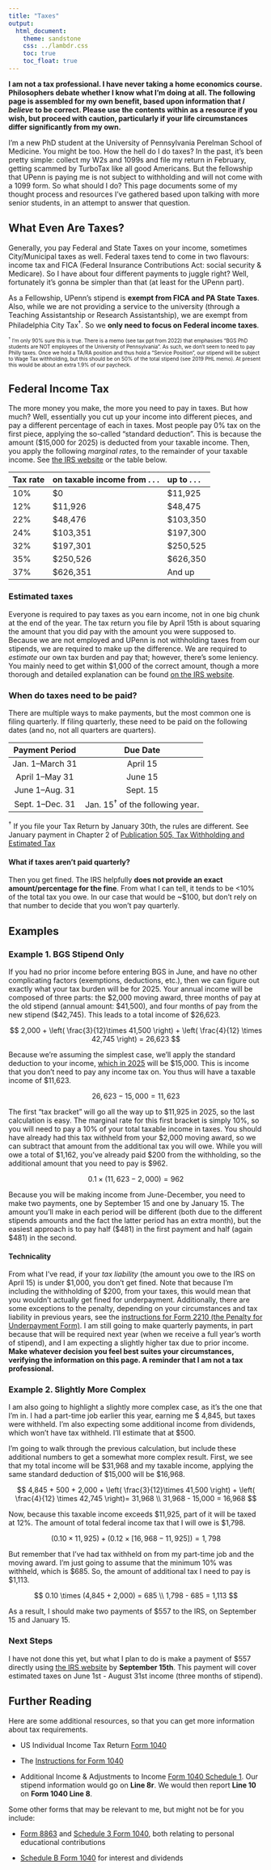 ```yaml
---
title: "Taxes"
output: 
  html_document:
    theme: sandstone
    css: ../lambdr.css
    toc: true
    toc_float: true
---
```


**I am not a tax professional. I have never taking a home economics course. Philosophers debate whether I know what I'm doing at all. The following page is assembled for my own benefit, based upon information that *I believe* to be correct. Please use the contents within as a resource if you wish, but proceed with caution, particularly if your life circumstances differ significantly from my own.**

I'm a new PhD student at the University of Pennsylvania Perelman School of Medicine. You might be too. How the hell do I do taxes? In the past, it's been pretty simple: collect my W2s and 1099s and file my return in February, getting scammed by TurboTax like all good Americans. But the fellowship that UPenn is paying me is not subject to withholding and will not come with a 1099 form. So what should I do? This page documents some of my thought process and resources I've gathered based upon talking with more senior students, in an attempt to answer that question.

## What Even Are Taxes?

Generally, you pay Federal and State Taxes on your income, sometimes City/Municipal taxes as well. Federal taxes tend to come in two flavours: income tax and FICA (Federal Insurance Contributions Act: social security & Medicare). So I have about four different payments to juggle right? Well, fortunately it's gonna be simpler than that (at least for the UPenn part).

As a Fellowship, UPenn's stipend is **exempt from FICA and PA State Taxes**. Also, while we are not providing a service to the university (through a Teaching Assistantship or Research Assistantship), we are exempt from Philadelphia City Tax^†^. So we **only need to focus on Federal income taxes**.

<font size="1">^†^ I'm only 90% sure this is true. There is a memo (see tax ppt from 2022) that emphasises "BGS PhD students are NOT employees of the University of Pennsylvania". As such, we don't seem to need to pay Philly taxes. Once we hold a TA/RA position and thus hold a "Service Position", our stipend will be subject to Wage Tax withholding, but this should be on 50% of the total stipend (see 2019 PHL memo). At present this would be about an extra 1.9% of our paycheck.</font>

## Federal Income Tax

The more money you make, the more you need to pay in taxes. But how much? Well, essentially you cut up your income into different pieces, and pay a different percentage of each in taxes. Most people pay 0% tax on the first piece, applying the so-called "standard deduction". This is because the amount (\$15,000 for 2025) is deducted from your taxable income. Then, you apply the following *marginal rates*, to the remainder of your taxable income. See [the IRS website](https://www.irs.gov/newsroom/irs-releases-tax-inflation-adjustments-for-tax-year-2025) or the table below.

| **Tax rate** | **on taxable income from . . .** | **up to . . .** |
|:-------------|:---------------------------------|:----------------|
| 10%          | \$0                              | \$11,925        |
| 12%          | \$11,926                         | \$48,475        |
| 22%          | \$48,476                         | \$103,350       |
| 24%          | \$103,351                        | \$197,300       |
| 32%          | \$197,301                        | \$250,525       |
| 35%          | \$250,526                        | \$626,350       |
| 37%          | \$626,351                        | And up          |

### Estimated taxes

Everyone is required to pay taxes as you earn income, not in one big chunk at the end of the year. The tax return you file by April 15th is about squaring the amount that you did pay with the amount you were supposed to. Because we are not employed and UPenn is not withholding taxes from our stipends, we are required to make up the difference. We are required to *estimate* our own tax burden and pay that; however, there's some leniency. You mainly need to get within \$1,000 of the correct amount, though a more thorough and detailed explanation can be found  [on the IRS website](https://www.irs.gov/faqs/estimated-tax).


### When do taxes need to be paid?

There are multiple ways to make payments, but the most common one is filing quarterly. If filing quarterly, these need to be paid on the following dates (and no, not all quarters are quarters).

| Payment Period  |             Due Date              |
|:---------------:|:---------------------------------:|
| Jan. 1–March 31 |             April 15              |
| April 1–May 31  |              June 15              |
| June 1–Aug. 31  |             Sept. 15              |
| Sept. 1–Dec. 31 | Jan. 15^†^ of the following year. |

^†^ If you file your Tax Return by January 30th, the rules are different. See January payment in Chapter 2 of [Publication 505, Tax Withholding and Estimated Tax](https://www.irs.gov/forms-pubs/about-publication-505 "About Publication 505, Tax Withholding and Estimated Tax")

#### What if taxes aren't paid quarterly?

Then you get fined. The IRS helpfully **does not provide an exact amount/percentage for the fine**. From what I can tell, it tends to be \<10% of the total tax you owe. In our case that would be \~\$100, but don't rely on that number to decide that you won't pay quarterly.

## Examples

### Example 1. BGS Stipend Only

If you had no prior income before entering BGS in June, and have no other complicating factors (exemptions, deductions, etc.), then we can figure out exactly what your tax burden will be for 2025. Your annual income will be composed of three parts: the \$2,000 moving award, three months of pay at the old stipend (annual amount: \$41,500), and four months of pay from the new stipend (\$42,745). This leads to a total income of \$26,623.

$$
2,000 + \left( \frac{3}{12}\times 41,500 \right) + \left( \frac{4}{12} \times 42,745 \right) = 26,623
$$

Because we're assuming the simplest case, we'll apply the standard deduction to your income, [which in 2025](https://www.irs.gov/newsroom/irs-releases-tax-inflation-adjustments-for-tax-year-2025) will be \$15,000. This is income that you don't need to pay any income tax on. You thus will have a taxable income of \$11,623.

$$
26,623 - 15,000 = 11,623
$$

The first "tax bracket" will go all the way up to \$11,925 in 2025, so the last calculation is easy. The marginal rate for this first bracket is simply 10%, so you will need to pay a 10% of your total taxable income in taxes. You should have already had this tax withheld from your \$2,000 moving award, so we can subtract that amount from the additional tax you will owe. While you will owe a total of \$1,162, you've already paid \$200 from the withholding, so the additional amount that you need to pay is \$962.

$$
0.1 \times (11,623  - 2,000) = 962
$$

Because you will be making income from June-December, you need to make two payments, one by September 15 and one by January 15. The amount you'll make in each period will be different (both due to the different stipends amounts and the fact the latter period has an extra month), but the easiest approach is to pay half (\$481) in the first payment and half (again \$481) in the second.

#### Technicality

From what I've read, if your *tax liability* (the amount you owe to the IRS on April 15) is under \$1,000, you don't get fined. Note that because I'm including the withholding of \$200, from your taxes, this would mean that you wouldn't actually get fined for underpayment. Additionally, there are some exceptions to the penalty, depending on your circumstances and tax liability in previous years, see the [instructions for Form 2210 (the Penalty for Underpayment Form)](https://www.irs.gov/pub/irs-pdf/i2210.pdf). I am still going to make quarterly payments, in part because that will be required next year (when we receive a full year's worth of stipend), and I am expecting a slightly higher tax due to prior income. **Make whatever decision you feel best suites your circumstances, verifying the information on this page. A reminder that I am not a tax professional.**

### Example 2. Slightly More Complex

I am also going to highlight a slightly more complex case, as it's the one that I'm in. I had a part-time job earlier this year, earning me \$ 4,845, but taxes were withheld. I'm also expecting some additional income from dividends, which won't have tax withheld. I'll estimate that at \$500.

I'm going to walk through the previous calculation, but include these additional numbers to get a somewhat more complex result. First, we see that my total income will be \$31,968 and my taxable income, applying the same standard deduction of \$15,000 will be \$16,968.

$$
4,845 + 500 + 2,000 + \left( \frac{3}{12}\times 41,500 \right) + \left( \frac{4}{12} \times 42,745 \right)= 31,968 \\
31,968 - 15,000 = 16,968
$$

Now, because this taxable income exceeds \$11,925, part of it will be taxed at 12%. The amount of total federal income tax that I will owe is \$1,798.

$$
\left( 0.10 \times 11,925 \right) + \left( 0.12 \times [16,968 - 11,925] \right) = 1,798
$$

But remember that I've had tax withheld on from my part-time job and the moving award. I'm just going to assume that the minimum 10% was withheld, which is \$685. So, the amount of additional tax I need to pay is \$1,113.

$$
0.10 \times (4,845 + 2,000) = 685 \\
1,798 - 685 = 1,113
$$

As a result, I should make two payments of \$557 to the IRS, on September 15 and January 15.

### Next Steps

I have not done this yet, but what I plan to do is make a payment of \$557 directly using [the IRS website](https://www.irs.gov/payments/pay-personal-taxes-from-your-bank-account) by **September 15th**. This payment will cover estimated taxes on June 1st - August 31st income (three months of stipend). 

## Further Reading

Here are some additional resources, so that you can get more information about tax requirements.

-   US Individual Income Tax Return [Form 1040](https://www.irs.gov/pub/irs-pdf/f1040.pdf)

-   The [Instructions for Form 1040](https://www.irs.gov/pub/irs-pdf/i1040gi.pdf)

-   Additional Income & Adjustments to Income [Form 1040 Schedule 1](https://www.irs.gov/pub/irs-pdf/f1040s1.pdf). Our stipend information would go on **Line 8r**. We would then report **Line 10** on **Form 1040 Line 8**.

Some other forms that may be relevant to me, but might not be for you include:

-   [Form 8863](https://www.irs.gov/pub/irs-pdf/f8863.pdf) and [Schedule 3 Form 1040](https://www.irs.gov/pub/irs-pdf/f1040s3.pdf), both relating to personal educational contributions

-   [Schedule B Form 1040](https://www.irs.gov/pub/irs-pdf/f1040sb.pdf) for interest and dividends

```{=html}
<!-- ## Additional Nonsense (maybe remove)
### Income sources.

I expect the following:

-   A W2 from Columbia University from TA position

-   A W2 from UPenn for the moving award

-   A 1099-DIV from Investments (must fill out Schedule B Part III if this is over \$1,500. Fill out Schedule B anyway?)

-   UPenn Fellowship - does not have a 1099 form but gets reported on Schedule 1 1040 Line 8r

-   Note: MSRP withdrawal may also need things.



### Form 1040 Breakdown

Ultimately, I will need to file a 1040 form.

#### Line 1a.

This is where all **W2** income is included.

#### Line 3a-b.

This is where dividends will go, both qualified and ordinary. A *Qualified Dividend* has to do with the length the asset was held. Refer to 1099-DIV.

#### Line 8r.

This is where the fellowship total will go.


#### Line 16. Tax
will be determined from Tax tables (because income will def. be under $100,000).



-->
```

